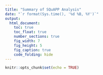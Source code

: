 ```yaml
---
title: "Summary of SQuAPP Analysis"
date: "`r format(Sys.time(), '%d %B, %Y')`"
output:
  html_document:
    toc: true
    toc_float: true
    number_sections: true
    fig_width: 7
    fig_height: 5
    fig_caption: true
    code_folding: hide
---
```


```r
knitr::opts_chunk$set(echo = TRUE)
```
